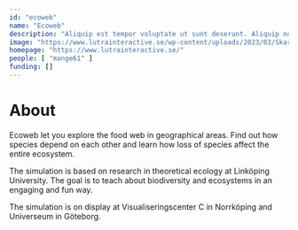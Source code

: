 ```yaml
---
id: "ecoweb"
name: "Ecoweb"
description: "Aliquip est tempor voluptate ut sunt deserunt. Aliquip nostrud fugiat ipsum aliquip nulla exercitation ea qui laborum. Commodo cupidatat nostrud tempor veniam."
image: "https://www.lutrainteractive.se/wp-content/uploads/2023/03/Skarmavbild-2023-03-01-kl.-17.08.06-980x566.png"
homepage: "https://www.lutrainteractive.se/"
people: [ "mange61" ]
funding: []
---
```


# About

Ecoweb let you explore the food web in geographical areas. Find out how species depend on each other and learn how loss of species affect the entire ecosystem.

The simulation is based on research in theoretical ecology at Linköping University. The goal is to teach about biodiversity and ecosystems in an engaging and fun way.

The simulation is on display at Visualiseringscenter C in Norrköping and Universeum in Göteborg.
